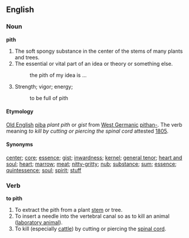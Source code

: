 ==English==

===Noun===

'''pith'''

#The soft spongy substance in the center of the stems of many plants and trees.
#The essential or vital part of an idea or theory or something else.
#: the pith of my idea is ...
#Strength; vigor; energy;
#: to be full of pith

====Etymology====
[[Old English]] [[piþa]] ''plant pith'' or ''gist'' from [[West Germanic]] [[pithan-]]. The verb meaning ''to kill by cutting or piercing the spinal cord'' attested [[w:1805|1805]].

====Synonyms====
[[center]]; [[core]]; [[essence]]; [[gist]]; [[inwardness]]; [[kernel]]; [[general tenor]]; [[heart and soul]]; [[heart]]; [[marrow]]; [[meat]]; [[nitty-gritty]]; [[nub]]; [[substance]]; [[sum]]; [[essence]]; [[quintessence]]; [[soul]]; [[spirit]]; [[stuff]]

===Verb===

'''to pith'''

#To extract the pith from a plant [[stem]] or tree.
#To insert a needle into the vertebral canal so as to kill an animal ([[laboratory animal]]).
#To kill (especially [[cattle]]) by cutting or piercing  the [[spinal cord]].